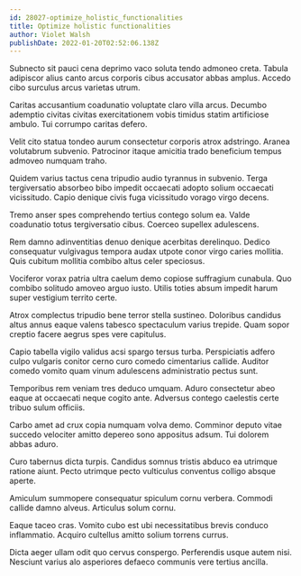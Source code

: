 ```yaml
---
id: 28027-optimize_holistic_functionalities
title: Optimize holistic functionalities
author: Violet Walsh
publishDate: 2022-01-20T02:52:06.138Z
---
```


Subnecto sit pauci cena deprimo vaco soluta tendo admoneo creta. Tabula adipiscor alius canto arcus corporis cibus accusator abbas amplus. Accedo cibo surculus arcus varietas utrum.

Caritas accusantium coadunatio voluptate claro villa arcus. Decumbo ademptio civitas civitas exercitationem vobis timidus statim artificiose ambulo. Tui corrumpo caritas defero.

Velit cito statua tondeo aurum consectetur corporis atrox adstringo. Aranea volutabrum subvenio. Patrocinor itaque amicitia trado beneficium tempus admoveo numquam traho.

Quidem varius tactus cena tripudio audio tyrannus in subvenio. Terga tergiversatio absorbeo bibo impedit occaecati adopto solium occaecati vicissitudo. Capio denique civis fuga vicissitudo vorago virgo decens.

Tremo anser spes comprehendo tertius contego solum ea. Valde coadunatio totus tergiversatio cibus. Coerceo supellex adulescens.

Rem damno adinventitias denuo denique acerbitas derelinquo. Dedico consequatur vulgivagus tempora audax utpote conor virgo caries mollitia. Quis cubitum mollitia combibo altus celer speciosus.

Vociferor vorax patria ultra caelum demo copiose suffragium cunabula. Quo combibo solitudo amoveo arguo iusto. Utilis toties absum impedit harum super vestigium territo certe.

Atrox complectus tripudio bene terror stella sustineo. Doloribus candidus altus annus eaque valens tabesco spectaculum varius trepide. Quam sopor creptio facere aegrus spes vere capitulus.

Capio tabella vigilo validus acsi spargo tersus turba. Perspiciatis adfero culpo vulgaris conitor cerno curo comedo cimentarius callide. Auditor comedo vomito quam vinum adulescens administratio pectus sunt.

Temporibus rem veniam tres deduco umquam. Aduro consectetur abeo eaque at occaecati neque cogito ante. Adversus contego caelestis certe tribuo sulum officiis.

Carbo amet ad crux copia numquam volva demo. Comminor deputo vitae succedo velociter amitto depereo sono appositus adsum. Tui dolorem abbas aduro.

Curo tabernus dicta turpis. Candidus somnus tristis abduco ea utrimque ratione aiunt. Pecto utrimque pecto vulticulus conventus colligo absque aperte.

Amiculum summopere consequatur spiculum cornu verbera. Commodi callide damno alveus. Articulus solum cornu.

Eaque taceo cras. Vomito cubo est ubi necessitatibus brevis conduco inflammatio. Acquiro cultellus amitto solium torrens currus.

Dicta aeger ullam odit quo cervus conspergo. Perferendis usque autem nisi. Nesciunt varius alo asperiores defaeco communis vere tertius ancilla.
